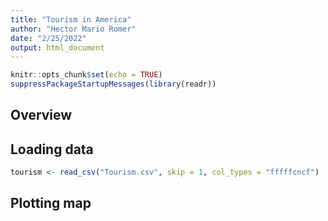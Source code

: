 ```yaml
---
title: "Tourism in America"
author: "Hector Mario Romer"
date: "2/25/2022"
output: html_document
---
```


```r
knitr::opts_chunk$set(echo = TRUE)
suppressPackageStartupMessages(library(readr))
```


## Overview


## Loading data

```r
tourism <- read_csv("Tourism.csv", skip = 1, col_types = "fffffcncf")

```


## Plotting map


